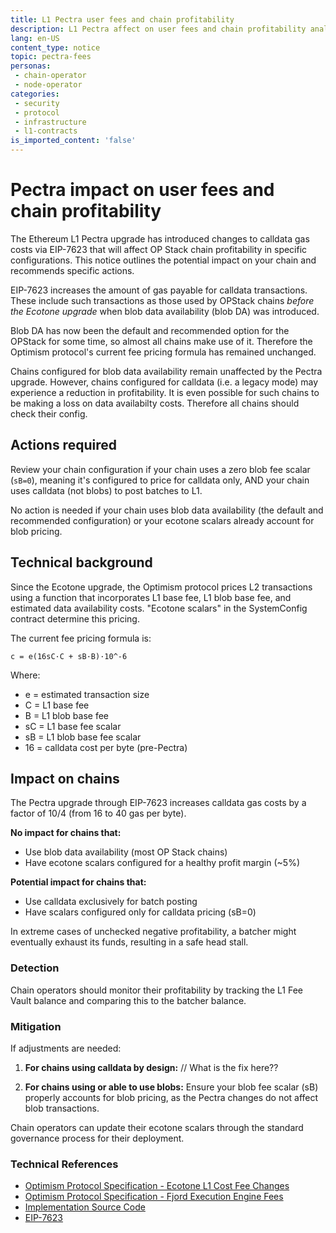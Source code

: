 ```yaml
---
title: L1 Pectra user fees and chain profitability
description: L1 Pectra affect on user fees and chain profitability analysis
lang: en-US
content_type: notice
topic: pectra-fees
personas:
 - chain-operator
 - node-operator
categories:
 - security
 - protocol
 - infrastructure
 - l1-contracts
is_imported_content: 'false'
---
```


# Pectra impact on user fees and chain profitability

The Ethereum L1 Pectra upgrade has introduced changes to calldata gas costs via EIP-7623 that will affect OP Stack chain profitability in specific configurations. This notice outlines the potential impact on your chain and recommends specific actions.

EIP-7623 increases the amount of gas payable for calldata transactions. These include such transactions as those used by OPStack chains _before the Ecotone upgrade_ when blob data availability (blob DA) was introduced.

Blob DA has now been the default and recommended option for the OPStack for some time, so almost all chains make use of it. Therefore the Optimism protocol's current fee pricing formula has remained unchanged.

Chains configured for blob data availability remain unaffected by the Pectra upgrade. However, chains configured for calldata (i.e. a legacy mode) may experience a reduction in profitability. It is even possible for such chains to be making a loss on data availabilty costs. Therefore all chains should check their config.

## Actions required

Review your chain configuration if your chain uses a zero blob fee scalar (`sB=0`), meaning it's configured to price for calldata only, AND your chain uses calldata (not blobs) to post batches to L1.

No action is needed if your chain uses blob data availability (the default and recommended configuration) or your ecotone scalars already account for blob pricing.

## Technical background

Since the Ecotone upgrade, the Optimism protocol prices L2 transactions using a function that incorporates L1 base fee, L1 blob base fee, and estimated data availability costs. "Ecotone scalars" in the SystemConfig contract determine this pricing.

The current fee pricing formula is:

```
c = e(16sC·C + sB·B)·10^-6
```

Where:

*   e = estimated transaction size
*   C = L1 base fee
*   B = L1 blob base fee
*   sC = L1 base fee scalar
*   sB = L1 blob base fee scalar
*   16 = calldata cost per byte (pre-Pectra)

## Impact on chains

The Pectra upgrade through EIP-7623 increases calldata gas costs by a factor of 10/4 (from 16 to 40 gas per byte).

**No impact for chains that:**

*   Use blob data availability (most OP Stack chains)
*   Have ecotone scalars configured for a healthy profit margin (\~5%)

**Potential impact for chains that:**

*   Use calldata exclusively for batch posting
*   Have scalars configured only for calldata pricing (sB=0)

In extreme cases of unchecked negative profitability, a batcher might eventually exhaust its funds, resulting in a safe head stall.

### Detection

Chain operators should monitor their profitability by tracking the L1 Fee Vault balance and comparing this to the batcher balance.

### Mitigation

If adjustments are needed:

1.  **For chains using calldata by design:**  // What is the fix here??

2.  **For chains using or able to use blobs:** Ensure your blob fee scalar (sB) properly accounts for blob pricing, as the Pectra changes do not affect blob transactions.

Chain operators can update their ecotone scalars through the standard governance process for their deployment.

### Technical References

*   [Optimism Protocol Specification - Ecotone L1 Cost Fee Changes](https://specs.optimism.io/protocol/exec-engine.html#ecotone-l1-cost-fee-changes-eip-4844-da)
*   [Optimism Protocol Specification - Fjord Execution Engine Fees](https://specs.optimism.io/protocol/fjord/exec-engine.html#fees)
*   [Implementation Source Code](https://github.com/ethereum-optimism/op-geth/blob/3d7afdc2701b74c5987e31521e2c336c4511afdf/core/types/rollup_cost.go#L527)
*   [EIP-7623](https://eips.ethereum.org/EIPS/eip-7623)
